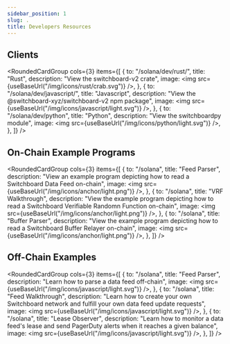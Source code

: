 ```yaml
---
sidebar_position: 1
slug: .
title: Developers Resources
---
```



## Clients

<RoundedCardGroup
  cols={3}
  items={[
    {
      to: "/solana/dev/rust/",
      title: "Rust",
      description: "View the switchboard-v2 crate",
      image: <img src={useBaseUrl("/img/icons/rust/crab.svg")} />,
    },
    {
      to: "/solana/dev/javascript/",
      title: "Javascript",
      description: "View the @switchboard-xyz/switchboard-v2 npm package",
      image: <img src={useBaseUrl("/img/icons/javascript/light.svg")} />,
    },
    {
      to: "/solana/dev/python",
      title: "Python",
      description: "View the switchboardpy module",
      image: <img src={useBaseUrl("/img/icons/python/light.svg")} />,
    },
  ]}
/>

## On-Chain Example Programs

<RoundedCardGroup
  cols={3}
  items={[
    {
      to: "/solana",
      title: "Feed Parser",
      description:
        "View an example program depicting how to read a Switchboard Data Feed on-chain",
      image: <img src={useBaseUrl("/img/icons/anchor/light.png")} />,
    },
    {
      to: "/solana",
      title: "VRF Walkthrough",
      description:
        "View the example program depicting how to read a Switchboard Verifiable Randomn Function on-chain",
      image: <img src={useBaseUrl("/img/icons/anchor/light.png")} />,
    },
    {
      to: "/solana",
      title: "Buffer Parser",
      description:
        "View the example program depicting how to read a Switchboard Buffer Relayer on-chain",
      image: <img src={useBaseUrl("/img/icons/anchor/light.png")} />,
    },
  ]}
/>

## Off-Chain Examples

<RoundedCardGroup
  cols={3}
  items={[
    {
      to: "/solana",
      title: "Feed Parser",
      description: "Learn how to parse a data feed off-chain",
      image: <img src={useBaseUrl("/img/icons/javascript/light.svg")} />,
    },
    {
      to: "/solana",
      title: "Feed Walkthrough",
      description:
        "Learn how to create your own Switchboard network and fulfill your own data feed update requests",
      image: <img src={useBaseUrl("/img/icons/javascript/light.svg")} />,
    },
    {
      to: "/solana",
      title: "Lease Observer",
      description:
        "Learn how to monitor a data feed's lease and send PagerDuty alerts when it reaches a given balance",
      image: <img src={useBaseUrl("/img/icons/javascript/light.svg")} />,
    },
  ]}
/>
